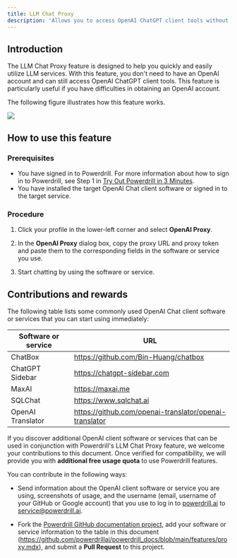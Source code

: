 ```yaml
---
title: LLM Chat Proxy
description: 'Allows you to access OpenAI ChatGPT client tools without an OpenAI account'
---
```


## Introduction

The LLM Chat Proxy feature is designed to help you quickly and easily utilize LLM services. With this feature, you don't need to have an OpenAI account and can still access OpenAI ChatGPT client tools. This feature is particularly useful if you have difficulties in obtaining an OpenAI account. 

The following figure illustrates how this feature works.

<Frame>
  <img src="/images/proxy.drawio.png" style={{ borderRadius: '0.5rem' }} />
</Frame>


## How to use this feature

### Prerequisites

- You have signed in to Powerdrill. 
    For more information about how to sign in to Powerdrill, see Step 1 in [Try Out Powerdrill in 3 Minutes](/quick-start#step-1-sign-in-to-powerdrill).
- You have installed the target OpenAI Chat client software or signed in to the target service. 

### Procedure

1. Click your profile in the lower-left corner and select **OpenAI Proxy**.

2. In the **OpenAI Proxy** dialog box, copy the proxy URL and proxy token and paste them to the corresponding fields in the software or service you use.

3. Start chatting by using the software or service.



## Contributions and rewards

The following table lists some commonly used OpenAI Chat client software or services that you can start using immediately:

| Software or service | URL |
| ------- | ------- |
| ChatBox | https://github.com/Bin-Huang/chatbox |
| ChatGPT Sidebar | https://chatgpt-sidebar.com |
| MaxAI | https://maxai.me |
| SQLChat | https://www.sqlchat.ai |
| OpenAI Translator | https://github.com/openai-translator/openai-translator |

If you discover additional OpenAI client software or services that can be used in conjunction with Powerdrill's LLM Chat Proxy feature, we welcome your contributions to this document. Once verified for compatibility, we will provide you with **additional free usage quota** to use Powerdrill features.

You can contribute in the following ways:

* Send information about the OpenAI client software or service you are using, screenshots of usage, and the username (email, username of your GitHub or Google account) that you use to log in to [powerdrill.ai](https://powerdrill.ai/) to service@powerdrill.ai.

* Fork the [Powerdrill GitHub documentation project](https://github.com/powerdrillai/powerdrill_docs), add your software or service information to the table in this document (https://github.com/powerdrillai/powerdrill_docs/blob/main/features/proxy.mdx), and submit a **Pull Request** to this project.